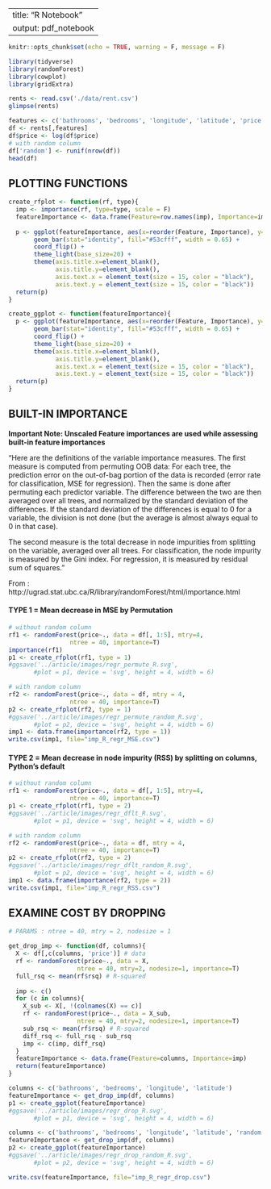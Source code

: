 ---
title: "R Notebook"
output: pdf_notebook
 ---

```r
knitr::opts_chunk$set(echo = TRUE, warning = F, message = F)
```

```r
library(tidyverse)
library(randomForest)
library(cowplot)
library(gridExtra)
```

```r
rents <- read.csv('./data/rent.csv')
glimpse(rents)
```

```r
features <- c('bathrooms', 'bedrooms', 'longitude', 'latitude', 'price')
df <- rents[,features]
df$price <- log(df$price)
# with random column
df['random'] <- runif(nrow(df))
head(df)
```

## PLOTTING FUNCTIONS

```r
create_rfplot <- function(rf, type){
  imp <- importance(rf, type=type, scale = F)
  featureImportance <- data.frame(Feature=row.names(imp), Importance=imp[,1])
  
  p <- ggplot(featureImportance, aes(x=reorder(Feature, Importance), y=Importance)) +
       geom_bar(stat="identity", fill="#53cfff", width = 0.65) +
       coord_flip() + 
       theme_light(base_size=20) +
       theme(axis.title.x=element_blank(),
             axis.title.y=element_blank(),
             axis.text.x = element_text(size = 15, color = "black"),
             axis.text.y = element_text(size = 15, color = "black")) 
  return(p)
}

create_ggplot <- function(featureImportance){
  p <- ggplot(featureImportance, aes(x=reorder(Feature, Importance), y=Importance)) +
       geom_bar(stat="identity", fill="#53cfff", width = 0.65) +
       coord_flip() + 
       theme_light(base_size=20) +
       theme(axis.title.x=element_blank(),
             axis.title.y=element_blank(),
             axis.text.x = element_text(size = 15, color = "black"),
             axis.text.y = element_text(size = 15, color = "black")) 
  return(p)
}
```

## BUILT-IN IMPORTANCE

**Important Note: Unscaled Feature importances are used while assessing built-in feature importances**

"Here are the definitions of the variable importance measures. The first measure is computed from permuting OOB data: For each tree, the prediction error on the out-of-bag portion of the data is recorded (error rate for classification, MSE for regression). Then the same is done after permuting each predictor variable. The difference between the two are then averaged over all trees, and normalized by the standard deviation of the differences. If the standard deviation of the differences is equal to 0 for a variable, the division is not done (but the average is almost always equal to 0 in that case).

The second measure is the total decrease in node impurities from splitting on the variable, averaged over all trees. For classification, the node impurity is measured by the Gini index. For regression, it is measured by residual sum of squares."

From : http://ugrad.stat.ubc.ca/R/library/randomForest/html/importance.html


#### TYPE 1 = Mean decrease in MSE by **Permutation**

```r
# without random column
rf1 <- randomForest(price~., data = df[, 1:5], mtry=4,
                 ntree = 40, importance=T)
importance(rf1)
p1 <- create_rfplot(rf1, type = 1)
#ggsave('../article/images/regr_permute_R.svg',
       #plot = p1, device = 'svg', height = 4, width = 6)
```

```r
# with random column
rf2 <- randomForest(price~., data = df, mtry = 4,
                 ntree = 40, importance=T)
p2 <- create_rfplot(rf2, type = 1)
#ggsave('../article/images/regr_permute_random_R.svg',
       #plot = p2, device = 'svg', height = 4, width = 6)
imp1 <- data.frame(importance(rf2, type = 1))
write.csv(imp1, file="imp_R_regr_MSE.csv")
```

#### TYPE 2 = Mean decrease in node impurity (RSS) by splitting on columns, **Python's default**

```r
# without random column
rf1 <- randomForest(price~., data = df[, 1:5], mtry=4,
                 ntree = 40, importance=T)
p1 <- create_rfplot(rf1, type = 2)
#ggsave('../article/images/regr_dflt_R.svg',
       #plot = p1, device = 'svg', height = 4, width = 6)

```


```r
# with random column
rf2 <- randomForest(price~., data = df, mtry = 4,
                 ntree = 40, importance=T)
p2 <- create_rfplot(rf2, type = 2)
#ggsave('../article/images/regr_dflt_random_R.svg',
       #plot = p2, device = 'svg', height = 4, width = 6)
imp1 <- data.frame(importance(rf2, type = 2))
write.csv(imp1, file="imp_R_regr_RSS.csv")
```



## EXAMINE COST BY DROPPING


```r
# PARAMS : ntree = 40, mtry = 2, nodesize = 1

get_drop_imp <- function(df, columns){
  X <- df[,c(columns, 'price')] # data
  rf <- randomForest(price~., data = X,
                   ntree = 40, mtry=2, nodesize=1, importance=T)
  full_rsq <- mean(rf$rsq) # R-squared
  
  imp <- c()
  for (c in columns){
    X_sub <- X[, !(colnames(X) == c)]
    rf <- randomForest(price~., data = X_sub,
                   ntree = 40, mtry=2, nodesize=1, importance=T)
    sub_rsq <- mean(rf$rsq) # R-squared
    diff_rsq <- full_rsq - sub_rsq
    imp <- c(imp, diff_rsq)
  }
  featureImportance <- data.frame(Feature=columns, Importance=imp)
  return(featureImportance)
}
```

```r
columns <- c('bathrooms', 'bedrooms', 'longitude', 'latitude')
featureImportance <- get_drop_imp(df, columns)
p1 <- create_ggplot(featureImportance)
#ggsave('../article/images/regr_drop_R.svg',
       #plot = p1, device = 'svg', height = 4, width = 6)
```

```r
columns <- c('bathrooms', 'bedrooms', 'longitude', 'latitude', 'random')
featureImportance <- get_drop_imp(df, columns)
p2 <- create_ggplot(featureImportance)
#ggsave('../article/images/regr_drop_random_R.svg',
       #plot = p2, device = 'svg', height = 4, width = 6)

write.csv(featureImportance, file="imp_R_regr_drop.csv")
```



